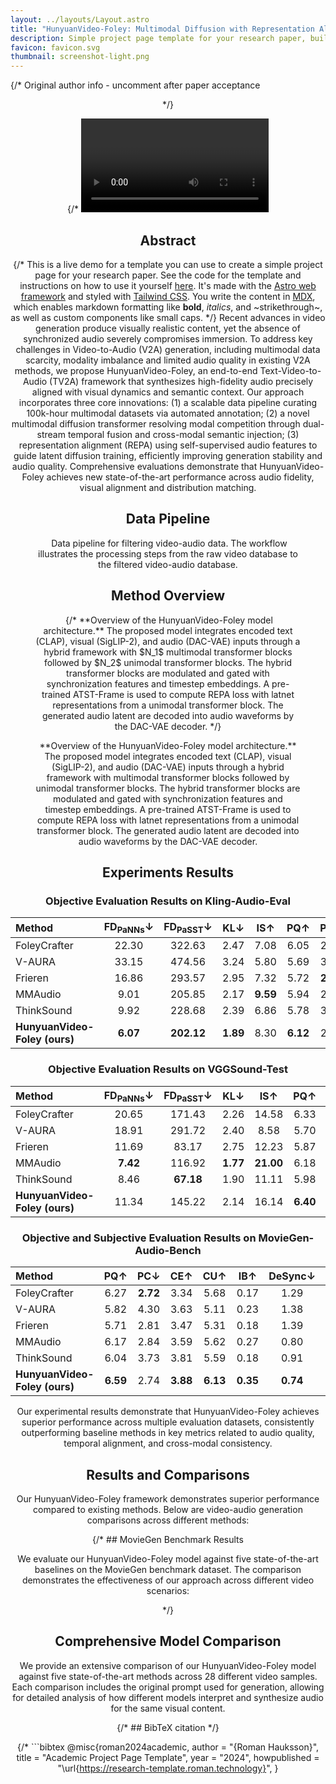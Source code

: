 ```yaml
---
layout: ../layouts/Layout.astro
title: "HunyuanVideo-Foley: Multimodal Diffusion with Representation Alignment for High-Fidelity Foley Audio Generation"
description: Simple project page template for your research paper, built with Astro and Tailwind CSS
favicon: favicon.svg
thumbnail: screenshot-light.png
---
```







{/* Original author info - uncomment after paper acceptance
<Header
  title={frontmatter.title}
  authors={[
    {
      name: "Roman Hauksson",
      url: "https://roman.technology",
      institution: "Independent",
      notes: ["*", "†"],
    },
    {
      name: "Author Two",
      institution: "Institution Two",
      notes: ["*", "†"],
    },
    {
      name: "Author Three",
      institution: "Institution Three",
      notes: ["†"],
    },
    {
      name: "Author Four",
      institution: "Institution Four",
    },
  ]}
  conference="AAAI 2026"
  notes={[
    {
      symbol: "*",
      text: "author note one",
    },
    {
      symbol: "†",
      text: "author note two",
    },
  ]}
  links={[
    {
      name: "Paper",
      url: "",
      icon: "ri:file-pdf-2-line",
    },
    {
      name: "Code",
      url: "https://github.com/RomanHauksson/academic-project-astro-template",
      icon: "ri:github-line",
    },
    {
      name: "arXiv",
      url: "",
      icon: "academicons:arxiv",
    },
    {
      name: "Bluesky",
      url: "",
      icon: "ri:bluesky-line"
    }
  ]}
  />
*/}

<Header
  title={frontmatter.title}
  authors={[
    {
      name: "Sizhe Shan",
      institution: "Tencent Hunyuan, Zhejiang University",
      notes: ["1,2", "*"],
    },
    {
      name: "Qiulin Li",
      institution: "Tencent Hunyuan, Nanjing University of Aeronautics and Astronautics",
      notes: ["1,3", "*"],
    },
    {
      name: "Yutao Cui",
      institution: "Tencent Hunyuan",
      notes: ["1"],
    },
    {
      name: "Miles Yang",
      institution: "Tencent Hunyuan",
      notes: ["1"],
    },
    {
      name: "Zhao Zhong",
      institution: "Tencent Hunyuan",
      notes: ["1"],
    },
    {
      name: "Yuehai Wang",
      institution: "Zhejiang University",
      notes: ["2"],
    },
    {
      name: "Qun Yang",
      institution: "Nanjing University of Aeronautics and Astronautics",
      notes: ["3"],
    },
    {
      name: "Jin Zhou",
      institution: "Tencent Hunyuan",
      notes: ["1", "†"],
    },
  ]}
  notes={[
    {
      symbol: "*",
      text: "Equal contribution",
    },
    {
      symbol: "†",
      text: "Corresponding author",
    },
  ]}
  links={[
    {
      name: "Model",
      url: "https://huggingface.co/tencent/HunyuanVideo-Foley",
      icon: "simple-icons:huggingface",
    },
    {
      name: "Code",
      url: "https://github.com/Tencent-Hunyuan/HunyuanVideo-Foley",
      icon: "ri:github-line",
    },
    {
      name: "arXiv",
      url: "",
      icon: "academicons:arxiv",
    }
  ]}
  />

{/* <Video source={outside} /> */}

<HighlightedSection>

## Abstract

{/* This is a live demo for a template you can use to create a simple project page for your research paper. See the code for the template and instructions on how to use it yourself [here](https://github.com/RomanHauksson/academic-project-astro-template). It's made with the [Astro web framework](https://astro.build/) and styled with [Tailwind CSS](https://tailwindcss.com/). You write the content in [MDX](https://mdxjs.com/), which enables markdown formatting like **bold**, _italics_, and ~strikethrough~, as well as custom components like <SmallCaps>small caps.</SmallCaps> */}
Recent advances in video generation produce visually realistic content, yet the absence of synchronized audio severely compromises immersion. To address key challenges in Video-to-Audio (V2A) generation, including multimodal data scarcity, modality imbalance and limited audio quality in existing V2A methods, we propose HunyuanVideo-Foley, an end-to-end Text-Video-to-Audio (TV2A) framework that synthesizes high-fidelity audio precisely aligned with visual dynamics and semantic context. Our approach incorporates three core innovations: (1) a scalable data pipeline curating 100k-hour multimodal datasets via automated annotation; (2) a novel multimodal diffusion transformer resolving modal competition through dual-stream temporal fusion and cross-modal semantic injection; (3) representation alignment (REPA) using self-supervised audio features to guide latent diffusion training, efficiently improving generation stability and audio quality. Comprehensive evaluations demonstrate that HunyuanVideo-Foley achieves new state-of-the-art performance across audio fidelity, visual alignment and distribution matching.
</HighlightedSection>


## Data Pipeline

<Figure>
  <Image slot="figure" source={data_pipeline} altText="Overall architecture of HunyuanVideo-Foley framework" />
  <span slot="caption">Data pipeline for filtering video-audio data. The workflow illustrates the processing steps from the raw video database to the filtered video-audio database.</span>
</Figure>


## Method Overview

<Figure>
  <Image slot="figure" source={architecture} altText="Overall architecture of HunyuanVideo-Foley framework" />
  {/* <span slot="caption">**Overview of the HunyuanVideo-Foley model architecture.** The proposed model integrates encoded text (CLAP), visual (SigLIP-2), and audio (DAC-VAE) inputs through a hybrid framework with $N_1$ multimodal transformer blocks followed by $N_2$ unimodal transformer blocks. The hybrid transformer blocks are modulated and gated with synchronization features and timestep embeddings. A pre-trained ATST-Frame is used to compute REPA loss with latnet representations from a unimodal transformer block. The generated audio latent are decoded into audio waveforms by the DAC-VAE decoder.</span> */}
  <div slot='caption'>
    <p>**Overview of the HunyuanVideo-Foley model architecture.** The proposed model integrates encoded text (CLAP), visual (SigLIP-2), and audio (DAC-VAE) inputs through a hybrid framework with multimodal transformer blocks followed by unimodal transformer blocks. The hybrid transformer blocks are modulated and gated with synchronization features and timestep embeddings. A pre-trained ATST-Frame is used to compute REPA loss with latnet representations from a unimodal transformer block. The generated audio latent are decoded into audio waveforms by the DAC-VAE decoder.</p>
  </div>
</Figure>


## Experiments Results

### Objective Evaluation Results on Kling-Audio-Eval

| Method | FD<sub>PaNNs</sub>↓ | FD<sub>PaSST</sub>↓ | KL↓ | IS↑ | PQ↑ | PC↓ | CE↑ | CU↑ | IB↑ | DeSync↓ | CLAP↑ |
| :--- | :---: | :---: | :---: | :---: | :---: | :---: | :---: | :---: | :---: | :---: | :---: |
| FoleyCrafter | 22.30 | 322.63 | 2.47 | 7.08 | 6.05 | 2.91 | 3.28 | 5.44 | 0.22 | 1.23 | 0.22 |
| V-AURA | 33.15 | 474.56 | 3.24 | 5.80 | 5.69 | 3.98 | 3.13 | 4.83 | 0.25 | 0.86 | 0.13 |
| Frieren | 16.86 | 293.57 | 2.95 | 7.32 | 5.72 | **2.55** | 2.88 | 5.10 | 0.21 | 0.86 | 0.16 |
| MMAudio | 9.01 | 205.85 | 2.17 | **9.59** | 5.94 | 2.91 | **3.30** | 5.39 | 0.30 | 0.56 | **0.27** |
| ThinkSound | 9.92 | 228.68 | 2.39 | 6.86 | 5.78 | 3.23 | 3.12 | 5.11 | 0.22 | 0.67 | 0.22 |
| **HunyuanVideo-Foley (ours)** | **6.07** | **202.12** | **1.89** | 8.30 | **6.12** | 2.76 | 3.22 | **5.53** | **0.38** | **0.54** | 0.24 |

### Objective Evaluation Results on VGGSound-Test

| Method | FD<sub>PaNNs</sub>↓ | FD<sub>PaSST</sub>↓ | KL↓ | IS↑ | PQ↑ | PC↓ | CE↑ | CU↑ | IB↑ | DeSync↓ | CLAP↑ |
| :--- | :---: | :---: | :---: | :---: | :---: | :---: | :---: | :---: | :---: | :---: | :---: |
| FoleyCrafter | 20.65 | 171.43 | 2.26 | 14.58 | 6.33 | 2.87 | 3.60 | 5.74 | 0.26 | 1.22 | 0.19 |
| V-AURA | 18.91 | 291.72 | 2.40 | 8.58 | 5.70 | 4.19 | 3.49 | 4.87 | 0.27 | 0.72 | 0.12 |
| Frieren | 11.69 | 83.17 | 2.75 | 12.23 | 5.87 | 2.99 | 3.54 | 5.32 | 0.23 | 0.85 | 0.11 |
| MMAudio | **7.42** | 116.92 | **1.77** | **21.00** | 6.18 | 3.17 | **4.03** | 5.61 | 0.33 | **0.47** | **0.25** |
| ThinkSound | 8.46 | **67.18** | 1.90 | 11.11 | 5.98 | 3.61 | 3.81 | 5.33 | 0.24 | 0.57 | 0.16 |
| **HunyuanVideo-Foley (ours)** | 11.34 | 145.22 | 2.14 | 16.14 | **6.40** | **2.78** | 3.99 | **5.79** | **0.36** | 0.53 | 0.24 |

### Objective and Subjective Evaluation Results on MovieGen-Audio-Bench

| Method | PQ↑ | PC↓ | CE↑ | CU↑ | IB↑ | DeSync↓ | CLAP↑ | MOS-Q↑ | MOS-S↑ | MOS-T↑ |
| :--- | :---: | :---: | :---: | :---: | :---: | :---: | :---: | :---: | :---: | :---: |
| FoleyCrafter | 6.27 | **2.72** | 3.34 | 5.68 | 0.17 | 1.29 | 0.14 | 3.36±0.78 | 3.54±0.88 | 3.46±0.95 |
| V-AURA | 5.82 | 4.30 | 3.63 | 5.11 | 0.23 | 1.38 | 0.14 | 2.55±0.97 | 2.60±1.20 | 2.70±1.37 |
| Frieren | 5.71 | 2.81 | 3.47 | 5.31 | 0.18 | 1.39 | 0.16 | 2.92±0.95 | 2.76±1.20 | 2.94±1.26 |
| MMAudio | 6.17 | 2.84 | 3.59 | 5.62 | 0.27 | 0.80 | **0.35** | 3.58±0.84 | 3.63±1.00 | 3.47±1.03 |
| ThinkSound | 6.04 | 3.73 | 3.81 | 5.59 | 0.18 | 0.91 | 0.20 | 3.20±0.97 | 3.01±1.04 | 3.02±1.08 |
| **HunyuanVideo-Foley (ours)** | **6.59** | 2.74 | **3.88** | **6.13** | **0.35** | **0.74** | 0.33 | **4.14±0.68** | **4.12±0.77** | **4.15±0.75** |

Our experimental results demonstrate that HunyuanVideo-Foley achieves superior performance across multiple evaluation datasets, consistently outperforming baseline methods in key metrics related to audio quality, temporal alignment, and cross-modal consistency.

## Results and Comparisons

Our HunyuanVideo-Foley framework demonstrates superior performance compared to existing methods. Below are video-audio generation comparisons across different methods:

<LazyVideoComparisonGrid client:load dataList={demoVideos} initialCount={5} />

{/* ## MovieGen Benchmark Results

We evaluate our HunyuanVideo-Foley model against five state-of-the-art baselines on the MovieGen benchmark dataset. The comparison demonstrates the effectiveness of our approach across different video scenarios:

<LazyVideoComparison client:load dataList={moviegenBenchmark} /> */}

## Comprehensive Model Comparison

We provide an extensive comparison of our HunyuanVideo-Foley model against five state-of-the-art methods across 28 different video samples. Each comparison includes the original prompt used for generation, allowing for detailed analysis of how different models interpret and synthesize audio for the same visual content.

<ModelComparisonGrid client:load dataList={modelComparison} itemsPerPage={4} />


{/* ## BibTeX citation */}

{/* ```bibtex
@misc{roman2024academic,
  author = "{Roman Hauksson}",
  title = "Academic Project Page Template",
  year = "2024",
  howpublished = "\url{https://research-template.roman.technology}",
}
``` */}